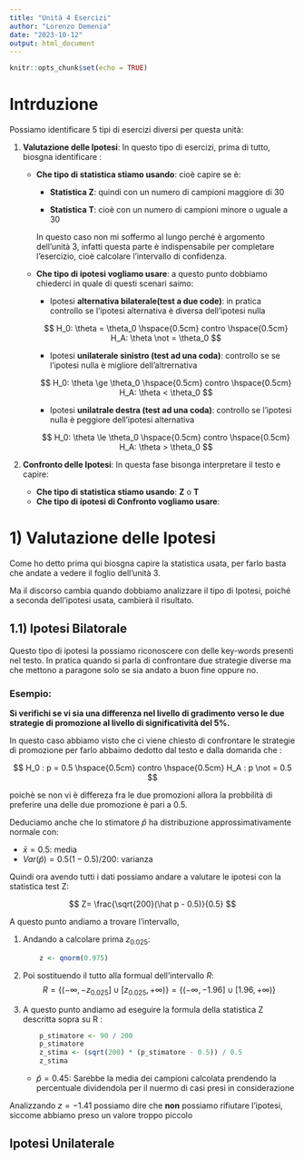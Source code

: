 ```yaml
---
title: "Unità 4 Esercizi"
author: "Lorenzo Demenia"
date: "2023-10-12"
output: html_document
---
```



```r
knitr::opts_chunk$set(echo = TRUE)
```

# Intrduzione 

Possiamo identificare 5 tipi di esercizi diversi per questa unità: 

1. **Valutazione delle Ipotesi**: In questo tipo di esercizi, prima di tutto, biosgna identificare : 
       
    - **Che tipo di statistica stiamo usando**: cioè capire se è: 
        - **Statistica Z**: quindi con un numero di campioni maggiore di 30 
            
        - **Statistica T**: cioè con un numero di campioni minore o uguale a 30 
        
        In questo caso non mi soffermo al lungo perché è argomento dell'unità 3, infatti questa parte è indispensabile 
        per completare l'esercizio, cioè calcolare l'intervallo di confidenza.

    - **Che tipo di ipotesi vogliamo usare**: a questo punto dobbiamo chiederci in quale di questi scenari saimo: 
        - Ipotesi **alternativa bilaterale(test a due code)**: in pratica controllo se l'ipotesi alternativa
        è diversa dell'ipotesi nulla 

        $$
            H_0: \theta = \theta_0 \hspace{0.5cm} contro \hspace{0.5cm} H_A:  \theta \not = \theta_0
        $$

        - Ipotesi **unilaterale sinistro (test ad una coda)**: controllo se se l'ipotesi nulla è migliore dell'altrernativa

        $$
            H_0: \theta \ge \theta_0 \hspace{0.5cm} contro \hspace{0.5cm} H_A:  \theta < \theta_0
        $$

        - Ipotesi **unilatrale destra (test ad una coda)**: controllo se l'ipotesi nulla è peggiore dell'ipotesi alternativa

        $$
            H_0: \theta \le \theta_0 \hspace{0.5cm} contro \hspace{0.5cm} H_A:  \theta > \theta_0
        $$

2. **Confronto delle Ipotesi**: In questa fase bisonga interpretare il testo e capire: 
    - **Che tipo di statistica stiamo usando**: **Z** o **T**
    - **Che tipo di ipotesi di Confronto vogliamo usare**: 

# 1) Valutazione delle Ipotesi

Come ho detto prima qui biosgna capire la statistica usata, per farlo basta che andate a vedere il foglio
dell'unità 3. 

Ma il discorso cambia quando dobbiamo analizzare il tipo di Ipotesi, poiché a seconda dell'ipotesi 
usata, cambierà il risultato. 

## 1.1) Ipotesi Bilatorale 

Questo tipo di ipotesi la possiamo riconoscere con delle key-words presenti nel testo. In pratica
quando si parla di confrontare due strategie diverse ma che mettono a paragone solo se sia andato 
a buon fine oppure no. 

### Esempio: 

**Si verifichi se vi sia una differenza nel livello di gradimento verso le due strategie di
promozione al livello di significatività del 5%.**

In questo caso abbiamo visto che ci viene chiesto di confrontare le strategie di promozione
per farlo abbaimo dedotto dal testo e dalla domanda che : 

$$
    H_0 : p = 0.5 \hspace{0.5cm} contro \hspace{0.5cm} H_A : p \not = 0.5 
$$

poichè se non vi è differeza fra le due promozioni allora la probbilità di preferire una delle due 
promozione è pari a $0.5$. 

Deduciamo anche che lo stimatore $\hat p$ ha distribuzione approssimativamente normale 
con: 

- $\bar x= 0.5$: media 
- $Var(\hat p) = 0.5(1-0.5)/200$: varianza 

Quindi ora avendo tutti i dati possiamo andare a valutare le ipotesi con la statistica test Z: 

$$
    Z= \frac{\sqrt{200}(\hat p - 0.5)}{0.5}
$$

A questo punto andiamo a trovare l'intervallo, 

1. Andando a calcolare prima $z_{0.025}$:

    ```r
        z <- qnorm(0.975)
    ```
2. Poi sostituendo il tutto alla formual dell'intervallo $R$:
    $$
        R = \{ (-∞, -z_{0.025}]\cup [z_{0.025}, +∞) \} = \{ (-∞, -1.96]\cup [1.96, +∞) \}
    $$
3. A questo punto andiamo ad eseguire la formula della statistica Z descritta sopra su R : 

    ```r
        p_stimatore <- 90 / 200
        p_stimatore
        z_stima <- (sqrt(200) * (p_stimatore - 0.5)) / 0.5
        z_stima
    ```
    - $\hat p =0.45$: Sarebbe la media dei campioni calcolata prendendo la percentuale dividendola per il nuermo di casi presi in considerazione

Analizzando $z=-1.41$ possiamo dire che **non** possiamo rifiutare l'ipotesi, siccome abbiamo preso un valore troppo piccolo

## Ipotesi Unilaterale 




